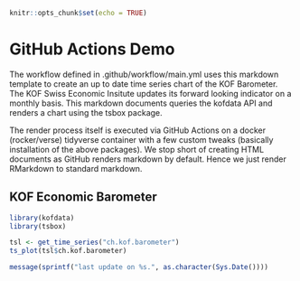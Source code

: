 
```r
knitr::opts_chunk$set(echo = TRUE)
```

# GitHub Actions Demo

The workflow defined in .github/workflow/main.yml uses this markdown template to create an up to date time series chart of the KOF Barometer.
The KOF Swiss Economic Insitute updates its forward looking indicator on a monthly basis. This markdown documents queries the kofdata API
and renders a chart using the tsbox package.

The render process itself is executed via GitHub Actions on a docker (rocker/verse) tidyverse container with a few custom tweaks (basically installation of the above packages).
We stop short of creating HTML documents as GitHub renders markdown by default. Hence we just render RMarkdown to standard markdown.

## KOF Economic Barometer

```r
library(kofdata)
library(tsbox)

tsl <- get_time_series("ch.kof.barometer")
ts_plot(tsl$ch.kof.barometer)

message(sprintf("last update on %s.", as.character(Sys.Date())))
```
